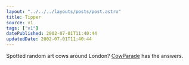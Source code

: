 ```yaml
---
layout: "../../../layouts/posts/post.astro"
title: Tipper
source: v1
tags: ["v1"]
datePublished: 2002-07-01T11:40:44
updatedDate: 2002-07-01T11:40:44
---
```


Spotted random art cows around London? [CowParade][1] has the answers.

[1]: http://london.cowparade.net/ "CowParade London"
